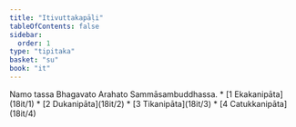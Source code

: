 ```yaml
---
title: "Itivuttakapāḷi"
tableOfContents: false
sidebar:
  order: 1
type: "tipitaka"
basket: "su"
book: "it"
---
```


<Paragraph number="1" type="center" book="it">
Namo tassa Bhagavato Arahato Sammāsambuddhassa.

</Paragraph>

<TableOfContents book="it">
* [1 Ekakanipāta](18it/1)
* [2 Dukanipāta](18it/2)
* [3 Tikanipāta](18it/3)
* [4 Catukkanipāta](18it/4)
</TableOfContents>
